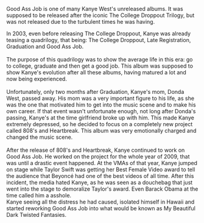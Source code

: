 
Good Ass Job is one of many Kanye West's unreleased albums. It was supposed to be released after the iconic The College Droppout Trilogy, but was not released due to the turbulent times he was having.

<Separator orientation="horizontal" className="bg-muted mt-1 mb-2" />

In 2003, even before releasing The College Droppout, Kanye was already teasing a quadrilogy, that being: The College Droppout, Late Registration, Graduation and Good Ass Job.
\
\
The purpose of this quadrilogy was to show the average life in this era: go to college, graduate and then get a good job. This album was supposed to show Kanye's evolution after all these albums, having matured a lot and now being experienced.
\
\
Unfortunately, only two months after Graduation, Kanye's mom, Donda West, passed away. His mom was a very important figure to his life, as she was the one that motivated him to get into the music scene and to make his own career. If that event wasn't unfortunate enough, not long after Donda's passing, Kanye's at the time girlfriend broke up with him. This made Kanye extremely depressed, so he decided to focus on a completely new project called 808's and Heartbreak. This album was very emotionally charged and changed the music scene.
\
\
After the release of 808's and Heartbreak, Kanye continued to work on Good Ass Job. He worked on the project for the whole year of 2009, that was until a drastic event happened. At the VMAs of that year, Kanye jumped on stage while Taylor Swift was getting her Best Female Video award to tell the audience that Beyoncé had one of the best videos of all time. After this incident, the media hated Kanye, as he was seen as a douchebag that just went into the stage to demoralize Taylor's award. Even Barack Obama at the time called him a asshole.\
Kanye seeing all the distress he had caused, isolated himself in Hawaii and started reworking Good Ass Job into what would be known as My Beautiful Dark Twisted Fantasies.